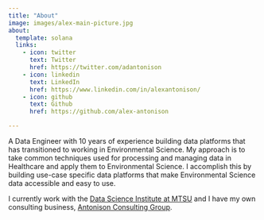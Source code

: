 ```yaml
---
title: "About"
image: images/alex-main-picture.jpg
about:
  template: solana
  links:
    - icon: twitter
      text: Twitter
      href: https://twitter.com/adantonison
    - icon: linkedin
      text: LinkedIn
      href: https://www.linkedin.com/in/alexantonison/
    - icon: github
      text: Github
      href: https://github.com/alex-antonison

---
```


A Data Engineer with 10 years of experience building data platforms that has transitioned to working in Environmental Science. My approach is to take common techniques used for processing and managing data in Healthcare and apply them to Environmental Science. I accomplish this by building use-case specific data platforms that make Environmental Science data accessible and easy to use.

I currently work with the [Data Science Institute at MTSU](https://www.mtsu.edu/datascience/index.php) and I have my own consulting business, [Antonison Consulting Group](https://www.antonison-cg.com/).